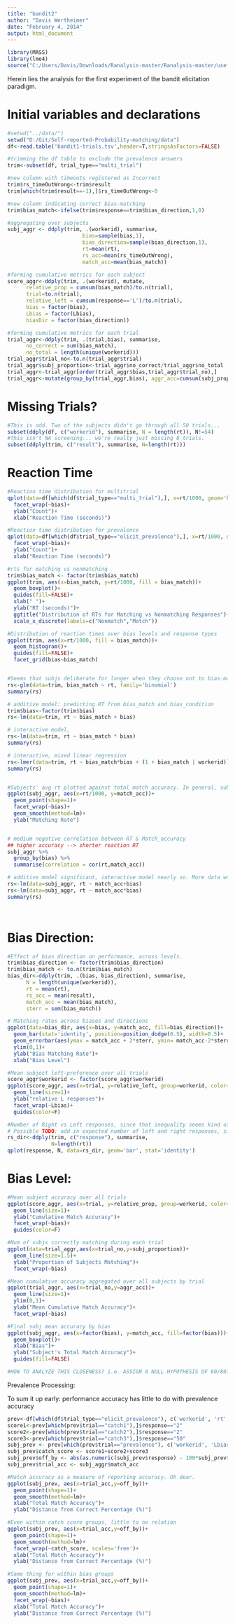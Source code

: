 ```yaml
---
title: "bandit2"
author: "Davis Wertheimer"
date: "February 4, 2014"
output: html_document
---
```


```r
library(MASS)
library(lme4)
source("C:/Users/Davis/Downloads/Ranalysis-master/Ranalysis-master/useful.R")
```

Herein lies the analysis for the first experiment of the bandit elicitation paradigm.


Initial variables and declarations
=
```r
#setwd("../data/")
setwd("D:/Git/Self-reported-Probability-matching/data")
df<-read.table('bandit1-trials.tsv',header=T,stringsAsFactors=FALSE)

#trimming the df table to exclude the prevalence answers
trim<-subset(df, trial_type=="multi_trial")

#new column with timeouts registered as Incorrect
trim$rs_timeOutWrong<-trim$result
trim[which(trim$result==-1),]$rs_timeOutWrong<-0

#new column indicating correct bias-matching
trim$bias_match<-ifelse(trim$response==trim$bias_direction,1,0)

#aggregating over subjects
subj_aggr <- ddply(trim, .(workerid), summarise, 
                        bias=sample(bias,1), 
                        bias_direction=sample(bias_direction,1), 
                        rt=mean(rt), 
                        rs_acc=mean(rs_timeOutWrong),
                        match_acc=mean(bias_match))

#forming cumulative metrics for each subject
score_aggr<-ddply(trim, .(workerid), mutate, 
      relative_prop = cumsum(bias_match)/to.n(trial),
      trial=to.n(trial),
      relative_left = cumsum(response=='L')/to.n(trial), 
      bias = factor(bias),
      Lbias = factor(Lbias),
      biasDir = factor(bias_direction))

#forming cumulative metrics for each trial
trial_aggr<-ddply(trim, .(trial,bias), summarise,
      no_correct = sum(bias_match),
      no_total = length(unique(workerid)))
trial_aggr$trial_no<-to.n(trial_aggr$trial)
trial_aggr$subj_proportion<-trial_aggr$no_correct/trial_aggr$no_total
trial_aggr<-trial_aggr[order(trial_aggr$bias,trial_aggr$trial_no),]
trial_aggr<-mutate(group_by(trial_aggr,bias), aggr_acc=cumsum(subj_proportion)/trial_no)

```


Missing Trials?
=
```r
#This is odd. Two of the subjects didn't go through all 50 trials...
subset(ddply(df, c("workerid"), summarise, N = length(rt)), N!=54)
#This isn't NA screening... we're really just missing 8 trials. 
subset(ddply(trim, c("result"), summarise, N=length(rt)))
```


Reaction Time
=
```r
#Reaction time distribution for multitrial
qplot(data=df[which(df$trial_type=="multi_trial"),], x=rt/1000, geom='histogram')+
  facet_wrap(~bias)+
  ylab("Count")+
  xlab("Reaction Time (seconds)")

#Reaction time distribution for prevalence
qplot(data=df[which(df$trial_type=="elicit_prevalence"),], x=rt/1000, geom='histogram')+
  facet_wrap(~bias)+
  ylab("Count")+
  xlab("Reaction Time (seconds)")

#rts for matching vs nonmatching
trim$bias_match <- factor(trim$bias_match)
ggplot(trim, aes(x=bias_match, y=rt/1000, fill = bias_match))+
  geom_boxplot()+
  guides(fill=FALSE)+
  xlab(" ")+
  ylab("RT (seconds)")+
  ggtitle("Distribution of RTs for Matching vs Nonmatching Responses")+
  scale_x_discrete(labels=c("Nonmatch","Match"))

#Distribution of reaction times over bias levels and response types
ggplot(trim, aes(x=rt/1000, fill = bias_match))+
  geom_histogram()+
  guides(fill=FALSE)+
  facet_grid(bias~bias_match)


#Seems that subjs deliberate for longer when they choose not to bias-match
rs<-glm(data=trim, bias_match ~ rt, family='binomial')
summary(rs)

# additive model: predicting RT from bias_match and bias_condition
trim$bias<-factor(trim$bias)
rs<-lm(data=trim, rt ~ bias_match + bias)

# interactive model, 
rs<-lm(data=trim, rt ~ bias_match * bias)
summary(rs)

# interactive, mixed linear regression
rs<-lmer(data=trim, rt ~ bias_match*bias + (1 + bias_match | workerid))
summary(rs)


#Subjects' avg rt plotted against total match accuracy. In general, subjs who deliberate match less, regardless of bias level!
ggplot(subj_aggr, aes(x=rt/1000, y=match_acc))+
  geom_point(shape=1)+
  facet_wrap(~bias)+
  geom_smooth(method=lm)+
  ylab("Matching Rate")


# medium negative correlation between RT & Match_accuracy
## higher accuracy --> shorter reaction RT
subj_aggr %>%
  group_by(bias) %>%
  summarise(correlation = cor(rt,match_acc))

# additive model significant, interactive model nearly so. More data would easily help here. 
rs<-lm(data=subj_aggr, rt ~ match_acc+bias)
rs<-lm(data=subj_aggr, rt ~ match_acc*bias)
summary(rs)

  
```


Bias Direction:
=
```r

#Effect of bias direction on performance, across levels. 
trim$bias_direction <- factor(trim$bias_direction)
trim$bias_match <- to.n(trim$bias_match)
bias_dir<-ddply(trim, .(bias, bias_direction), summarise, 
      N = length(unique(workerid)), 
      rt = mean(rt), 
      rs_acc = mean(result), 
      match_acc = mean(bias_match),
      sterr = sem(bias_match))

# Matching rates across biases and directions
ggplot(data=bias_dir, aes(x=bias, y=match_acc, fill=bias_direction))+
  geom_bar(stat='identity', position=position_dodge(0.5), width=0.5)+
  geom_errorbar(aes(ymax = match_acc + 2*sterr, ymin= match_acc-2*sterr), position=position_dodge(0.5),width=0.3)+
  ylim(0,1)+
  ylab("Bias Matching Rate")+
  xlab("Bias Level")

#Mean subject left-preference over all trials
score_aggr$workerid <- factor(score_aggr$workerid)
ggplot(score_aggr, aes(x=trial, y=relative_left, group=workerid, color=workerid))+
  geom_line(size=1)+
  ylab("relative L responses")+
  facet_wrap(~Lbias)+
  guides(color=F)

#Number of Right vs Left responses, since that inequality seems kind of glaring
# Possible TODO: add in expected number of left and right responses, since we can calculate this explicitly from bias and bias direction
rs_dir<-ddply(trim, c("response"), summarise,
              N=length(rt))
qplot(response, N, data=rs_dir, geom='bar', stat='identity')

```


Bias Level:
=
```r
#Mean subject accuracy over all trials
ggplot(score_aggr, aes(x=trial, y=relative_prop, group=workerid, color=workerid))+
  geom_line(size=1)+
  ylab("Cumulative Match Accuracy")+
  facet_wrap(~bias)+
  guides(color=F)

#Num of subjs correctly matching during each trial
ggplot(data=trial_aggr,aes(x=trial_no,y=subj_proportion))+
  geom_line(size=1.5)+
  ylab("Proportion of Subjects Matching")+
  facet_wrap(~bias)

#Mean cumulative accuracy aggregated over all subjects by trial
ggplot(trial_aggr, aes(x=trial_no,y=aggr_acc))+
  geom_line(size=1)+
  ylim(0,1)+
  ylab("Mean Cumulative Match Accuracy")+
  facet_wrap(~bias)

#Final subj mean accuracy by bias
ggplot(subj_aggr, aes(x=factor(bias), y=match_acc, fill=factor(bias)))+
  geom_boxplot()+
  xlab("Bias")+
  ylab("Subject's Total Match Accuracy")+
  guides(fill=FALSE)

#HOW TO ANALYZE THIS CLOSENESS? i.e. ASSIGN A NULL HYPOTHESIS OF 60/80?
```


Prevalence Processing: 

To sum it up early: performance accuracy has little to do with prevalence accuracy

```r
prev<-df[which(df$trial_type=="elicit_prevalence"), c('workerid', 'rt', 'Lbias', 'bias', 'trial', 'response')]
score1<-prev[which(prev$trial=="catch1"),]$response=="2"
score2<-prev[which(prev$trial=="catch2"),]$response=="2"
score3<-prev[which(prev$trial=="catch3"),]$response=="50"
subj_prev <- prev[which(prev$trial=="prevalence"), c('workerid', 'Lbias', 'bias', 'response')]
subj_prev$catch_score <- score1+score2+score3
subj_prev$off_by <- abs(as.numeric(subj_prev$response) - 100*subj_prev$Lbias)
subj_prev$trial_acc <- subj_aggr$match_acc

#Match accuracy as a measure of reporting accuracy. Oh dear. 
ggplot(subj_prev, aes(x=trial_acc,y=off_by))+
  geom_point(shape=1)+
  geom_smooth(method=lm)+
  xlab("Total Match Accuracy")+
  ylab("Distance from Correct Percentage (%)")

#Even within catch score groups, little to no relation
ggplot(subj_prev, aes(x=trial_acc,y=off_by))+
  geom_point(shape=1)+
  geom_smooth(method=lm)+
  facet_wrap(~catch_score, scales='free')+
  xlab("Total Match Accuracy")+
  ylab("Distance from Correct Percentage (%)")

#Same thing for within bias groups
ggplot(subj_prev, aes(x=trial_acc,y=off_by))+
  geom_point(shape=1)+
  geom_smooth(method=lm)+
  facet_wrap(~bias)+
  xlab("Total Match Accuracy")+
  ylab("Distance from Correct Percentage (%)")


```


